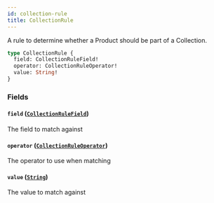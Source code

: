 ```yaml
---
id: collection-rule
title: CollectionRule
---
```



A rule to determine whether a Product should be part of a Collection.


```graphql
type CollectionRule {
  field: CollectionRuleField!
  operator: CollectionRuleOperator!
  value: String!
}
```


### Fields

#### `field` ([`CollectionRuleField`](/developers/demandhq-apis/demand-api/graphql/reference/enums/collection-rule-field))

The field to match against


#### `operator` ([`CollectionRuleOperator`](/developers/demandhq-apis/demand-api/graphql/reference/enums/collection-rule-operator))

The operator to use when matching


#### `value` ([`String`](/developers/demandhq-apis/demand-api/graphql/reference/scalars/string))

The value to match against




